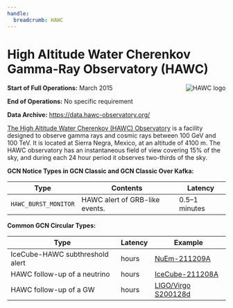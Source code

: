 ```yaml
---
handle:
  breadcrumb: HAWC
---
```



# High Altitude Water Cherenkov Gamma-Ray Observatory (HAWC)

<img
  src={logo}
  align="right"
  alt="HAWC logo"
  className="grid-col-6 mobile-lg:grid-col-4 tablet:grid-col-2 desktop:grid-col-3"
/>

**Start of Full Operations:** March 2015

**End of Operations:** No specific requirement

**Data Archive:**
https://data.hawc-observatory.org/

[The High Altitude Water Cherenkov (HAWC)
Observatory](https://hawc-observatory.org/) is a facility designed to
observe gamma rays and cosmic rays between 100 GeV and 100 TeV. It is
located at Sierra Negra, Mexico, at an altitude of 4100 m. The HAWC
observatory has an instantaneous field of view covering 15% of the
sky, and during each 24 hour period it observes two-thirds of the sky.

**GCN Notice Types in GCN Classic and GCN Classic Over Kafka:**

<div className="overflow-table">

| Type                 | Contents                       | Latency       |
| -------------------- | ------------------------------ | ------------- |
| `HAWC_BURST_MONITOR` | HAWC alert of GRB-like events. | 0.5–1 minutes |

</div>

**Common GCN Circular Types:**

<div className="overflow-table">

| Type                            | Latency | Example                                                          |
| ------------------------------- | ------- | ---------------------------------------------------------------- |
| IceCube-HAWC subthreshold alert | hours   | [NuEm-211209A](https://gcn.gsfc.nasa.gov/gcn3/31192.gcn3)        |
| HAWC follow-up of a neutrino    | hours   | [IceCube-211208A](https://gcn.gsfc.nasa.gov/gcn3/31199.gcn3)     |
| HAWC follow-up of a GW          | hours   | [LIGO/Virgo S200128d](https://gcn.gsfc.nasa.gov/gcn3/26907.gcn3) |

</div>
